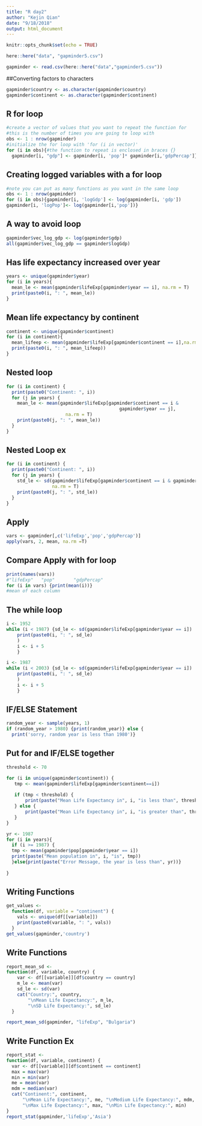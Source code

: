 ```yaml
---
title: "R day2"
author: "Kejin Qian"
date: "9/18/2018"
output: html_document
---
```


```r
knitr::opts_chunk$set(echo = TRUE)
```

```r
here::here("data", "gapminder5.csv")

gapminder <- read.csv(here::here("data","gapminder5.csv"))
```


##Converting factors to characters
```r
gapminder$country <- as.character(gapminder$country)
gapminder$continent <- as.character(gapminder$continent)
```

## R for loop 
```r
#create a vector of values that you want to repeat the function for
#this is the number of times you are going to loop with
obs <- 1 : nrow(gapminder)
#initialize the for loop with 'for (i in vector)'
for (i in obs){#the function to repeat is enclosed in braces {}
  gapminder[i, "gdp"] <- gapminder[i, 'pop']* gapminder[i,'gdpPercap']}
```

## Creating logged variables with a for loop
```r
#note you can put as many functions as you want in the same loop
obs <- 1 : nrow(gapminder)
for (i in obs){gapminder[i, 'logGdp'] <- log(gapminder[i, 'gdp'])
gapminder[i, 'logPop']<- log(gapminder[i,'pop'])}
```

## A way to avoid loop
```r
gapminder$vec_log_gdp <- log(gapminder$gdp)
all(gapminder$vec_log_gdp == gapminder$logGdp)
```

## Has life expectancy increased over year
```r
years <- unique(gapminder$year)
for (i in years){
  mean_le <- mean(gapminder$lifeExp[gapminder$year == i], na.rm = T)
  print(paste0(i, ": ", mean_le))
}
```

## Mean life expectancy by continent
```r
continent <- unique(gapminder$continent)
for (i in continent){
  mean_lifeep <- mean(gapminder$lifeExp[gapminder$continent == i],na.rm =T)
  print(paste0(i, ": ", mean_lifeep))
}
```

## Nested loop
```r
for (i in continent) {
  print(paste0("Continent: ", i))
  for (j in years) {
    mean_le <- mean(gapminder$lifeExp[gapminder$continent == i & 
                                          gapminder$year == j], 
                      na.rm = T)
    print(paste0(j, ": ", mean_le))
  }
}
```

## Nested Loop ex
```r
for (i in continent) {
  print(paste0("Continent: ", i))
  for (j in years) {
    std_le <- sd(gapminder$lifeExp[gapminder$continent == i & gapminder$year == j],
                 na.rm = T)
    print(paste0(j, ": ", std_le))
  }
}
```

## Apply
```r
vars <- gapminder[,c('lifeExp','pop','gdpPercap')]
apply(vars, 2, mean, na.rm =T)
```

## Compare Apply with for loop
```r
print(names(vars))
#"lifeExp"   "pop"       "gdpPercap"
for (i in vars) {print(mean(i))}
#mean of each column
```

## The while loop
```r
i <- 1952
while (i < 1987) {sd_le <- sd(gapminder$lifeExp[gapminder$year == i])
    print(paste0(i, ": ", sd_le)
    )
    i <- i + 5
    }
```
```r
i <- 1987
while (i < 2003) {sd_le <- sd(gapminder$lifeExp[gapminder$year == i])
    print(paste0(i, ": ", sd_le)
    )
    i <- i + 5
    }
```

## IF/ELSE Statement
```r
random_year <- sample(years, 1)
if (random_year > 1980) {print(random_year)} else {
  print('sorry, random year is less than 1980')}
```

## Put for and IF/ELSE together
```r
threshold <- 70

for (i in unique(gapminder$continent)) {
   tmp <- mean(gapminder$lifeExp[gapminder$continent==i])
   
   if (tmp < threshold) {
       print(paste("Mean Life Expectancy in", i, "is less than", threshold))
   } else {
       print(paste("Mean Life Expectancy in", i, "is greater than", threshold))
   }
}
```
```r
yr <- 1987
for (i in years){
  if (i >= 1987) {
  tmp <- mean(gapminder$pop[gapminder$year == i])
  print(paste("Mean population in", i, "is", tmp))
  }else{print(paste("Error Message, the year is less than", yr))}
  
}
```

## Writing Functions
```r
get_values <-
  function(df, variable = "continent") {
    vals <- unique(df[[variable]])  
    print(paste0(variable, ": ", vals))
  }
get_values(gapminder,'country')
```

## Write Functions
```r
report_mean_sd <- 
function(df, variable, country) {
    var <- df[[variable]][df$country == country]
    m_le <- mean(var)
    sd_le <- sd(var)
    cat("Country:", country, 
        "\nMean Life Expectancy:", m_le,
        "\nSD Life Expectancy:", sd_le)
  }

report_mean_sd(gapminder, "lifeExp", "Bulgaria")
```

## Write Function Ex
```r
report_stat <-
function(df, variable, continent) {
  var <- df[[variable]][df$continent == continent]
  max = max(var)
  min = min(var)
  me = mean(var)
  mdm = median(var)
  cat("Continent:", continent,
      "\nMean Life Expectancy:", me, "\nMedium Life Expectancy:", mdm,
      "\nMax Life Expectancy:", max, "\nMin Life Expectancy:", min)
}
report_stat(gapminder,'lifeExp','Asia')
```

